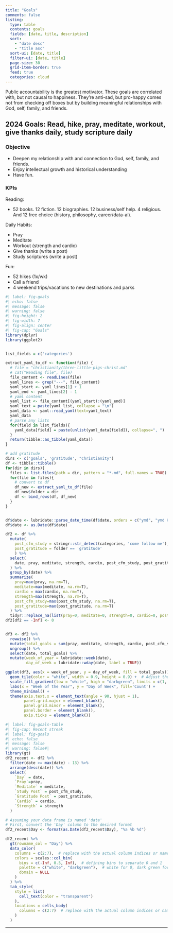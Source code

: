 ```yaml
---
title: "Goals"
comments: false
listing:
  type: table
  contents: goals
  fields: [date, title, description]
  sort: 
    - "date desc"
    - "title asc"
  sort-ui: [date, title]
  filter-ui: [date, title]
  page-size: 30
  grid-item-border: true
  feed: true
  categories: cloud
---
```


Public accountability is the greatest motivator. These goals are correlated with, but not causal to happiness. They're anti-sad, but pro-happy comes not from checking off boxes but by building meaningful relationships with God, self, family, and friends.

::: {.callout-tip collapse="true"}
## 2024 Goals: Read, hike, pray, meditate, workout, give thanks daily, study scripture daily

### Objective

- Deepen my relationship with and connection to God, self, family, and friends.
- Enjoy intellectual growth and historical understanding
- Have fun.

### KPIs 

Reading:

- 52 books. 12 fiction. 12 biographies. 12 business/self help. 4 religious. And 12 free choice (history, philosophy, career/data-ai).

Daily Habits:

- Pray
- Meditate
- Workout (strength and cardio)
- Give thanks (write a post)
- Study scriptures (write a post)

Fun:

- 52 hikes (1x/wk)
- Call a friend
- 4 weekend trips/vacations to new destinations and parks

:::


```r
#| label: fig-goals
#| echo: false
#| message: false
#| warning: false
#| fig-height: 2
#| fig-width: 7
#| fig-align: center
#| fig-cap: "Goals"
library(dplyr)
library(ggplot2)


list_fields = c('categories')

extract_yaml_to_df <- function(file) {
  # file = "christianity/three-little-pigs-christ.md"  
  # cat("Reading file", file)
  file_content <- readLines(file)
  yaml_lines <- grep("---", file_content)
  yaml_start <- yaml_lines[1] + 1
  yaml_end <- yaml_lines[2] - 1
  # yaml content
  yaml_list <- file_content[(yaml_start):(yaml_end)]
  yaml_text = paste(yaml_list, collapse = "\n")
  yaml_data <- yaml::read_yaml(text=yaml_text)
  yaml_data
  # parse any lists
  for(field in list_fields){
    yaml_data[field] = paste(unlist(yaml_data[field]), collapse=", ")
  }
  return(tibble::as_tibble(yaml_data))
}

# add gratitude
dirs <- c('goals', 'gratitude', "christianity")
df <- tibble::tibble()
for(dir in dirs){
  files <- list.files(path = dir, pattern = "*.md", full.names = TRUE)
  for(file in files){
    # convert to df
    df_new <- extract_yaml_to_df(file) 
    df_new$folder = dir
    df <- bind_rows(df, df_new)
  }
}


df$date <- lubridate::parse_date_time(df$date, orders = c("ymd", "ymd HMS", "ymd HM", "ymdHMS", "ymdHM")) 
df$date <- as.Date(df$date)

df2 <- df %>% 
  mutate(
    post_cfm_study = stringr::str_detect(categories, 'come follow me'),
    post_gratitude = folder == 'gratitude'
    ) %>%
  select(
    date, pray, meditate, strength, cardio, post_cfm_study, post_gratitude
  ) %>% 
  group_by(date) %>%
  summarize(
    pray=max(pray, na.rm=T), 
    meditate=max(meditate, na.rm=T), 
    cardio = max(cardio, na.rm=T), 
    strength=max(strength, na.rm=T), 
    post_cfm_study=max(post_cfm_study, na.rm=T), 
    post_gratitude=max(post_gratitude, na.rm=T)
  ) %>%
  tidyr::replace_na(list(pray=0, meditate=0, strength=0, cardio=0, post_cfm_study=0, post_gratitude=0))
df2[df2 == -Inf] <- 0


df3 <- df2 %>% 
  rowwise() %>%
  mutate(total_goals = sum(pray, meditate, strength, cardio, post_cfm_study, post_gratitude, na.rm = TRUE)) %>%
  ungroup() %>%
  select(date, total_goals) %>%
  mutate(week_of_year = lubridate::week(date),
         day_of_week = lubridate::wday(date, label = TRUE)) 

ggplot(df3, aes(x = week_of_year, y = day_of_week, fill = total_goals)) +
  geom_tile(color = "white", width = 0.9, height = 0.9) +  # Adjust these values as needed to shrink the tiles
  scale_fill_gradient(low = "white", high = "darkgreen", limits = c(1, 6)) +
  labs(x = "Week of the Year", y = "Day of Week", fill='Count') +
  theme_minimal() +
  theme(axis.text.x = element_text(angle = 90, hjust = 1),
        panel.grid.major = element_blank(),
        panel.grid.minor = element_blank(),
        panel.border = element_blank(),
        axis.ticks = element_blank())
```

```r
#| label: fig-goals-table
#| fig-cap: Recent streak
#| label: fig-goals
#| echo: false
#| message: false
#| warning: false#| 
library(gt)
df2_recent <- df2 %>% 
  filter(date >= max(date) - 13) %>%
  arrange(desc(date)) %>%
  select(
    `Day` = date,
    `Pray`=pray,
    `Meditate` = meditate,
    `Study Post` = post_cfm_study,
    `Gratitude Post` = post_gratitude,
    `Cardio` = cardio,
    `Strength` = strength
  ) 

# Assuming your data frame is named 'data'
# First, convert the 'Day' column to the desired format
df2_recent$Day <- format(as.Date(df2_recent$Day), "%a %b %d")

df2_recent %>%
  gt(rowname_col = "Day") %>%
  data_color(
    columns = c(2:7),  # replace with the actual column indices or names
    colors = scales::col_bin(
      bins = c(-Inf, 0.5, Inf),  # defining bins to separate 0 and 1
      palette = c("white", "darkgreen"),  # white for 0, dark green for 1
      domain = NULL
    )
  ) %>%
  tab_style(
    style = list(
      cell_text(color = "transparent")
    ),
    locations = cells_body(
      columns = c(2:7)  # replace with the actual column indices or names
    )
  ) 
```

***
